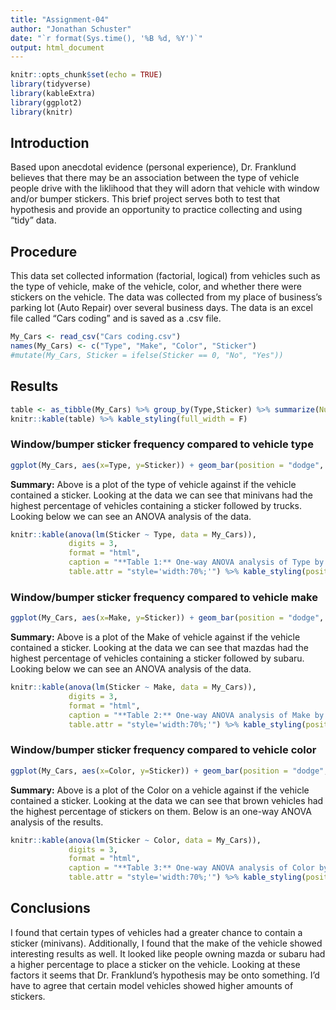 ```yaml
---
title: "Assignment-04"
author: "Jonathan Schuster"
date: "`r format(Sys.time(), '%B %d, %Y')`"
output: html_document
---
```


<!-- (1) A setup chunk. Make sure that you have all needed packages installed -->
```r
knitr::opts_chunk$set(echo = TRUE)
library(tidyverse)
library(kableExtra)
library(ggplot2)
library(knitr)
```
   
<!-- (2) You can leave this introduction as-is -->
## Introduction  
Based upon anecdotal evidence (personal experience), Dr. Franklund believes that there may be an association between the type of vehicle people drive with the liklihood that they will adorn that vehicle with window and/or bumper stickers. This brief project serves both to test that hypothesis and provide an opportunity to practice collecting and using "tidy" data.

<!-- (3) Briefly describe what data you collected, how, when, and where you collected it, and the file name and format of your dataset. -->
## Procedure
This data set collected information (factorial, logical) from vehicles such as the type of vehicle, make of the vehicle, color, and whether there were stickers on the vehicle. The data was collected from my place of business's parking lot (Auto Repair) over several business days. The data is an excel file called "Cars coding" and is saved as a .csv file. 

<!-- (4) Insert an R chunk here to load your dataset into a tibble --> 
```r
My_Cars <- read_csv("Cars coding.csv")
names(My_Cars) <- c("Type", "Make", "Color", "Sticker")
#mutate(My_Cars, Sticker = ifelse(Sticker == 0, "No", "Yes")) 

```

## Results
```r
table <- as_tibble(My_Cars) %>% group_by(Type,Sticker) %>% summarize(Number = n()) %>% arrange(desc(Number))
knitr::kable(table) %>% kable_styling(full_width = F)
```

### Window/bumper sticker frequency compared to vehicle type
<!-- (5) Insert an R chunk here to analyze and plot the portion of vehicles with stickers by type -->
```r
ggplot(My_Cars, aes(x=Type, y=Sticker)) + geom_bar(position = "dodge", stat = "summary", fun="mean", fill = "dodgerblue3")

```

<!-- (6) Write a few sentences using markdown to summarize the plot above and the ANOVA analysis that follows. --> 
**Summary:** Above is a plot of the type of vehicle against if the vehicle contained a sticker. Looking at the data we can see that minivans had the highest percentage of vehicles containing a sticker followed by trucks. Looking below we can see an ANOVA analysis of the data.

<!-- (7) Insert an R chunk here to perform a one-way ANOVA analysis comparing sticker presence vs. car type. --> 
```r
knitr::kable(anova(lm(Sticker ~ Type, data = My_Cars)),
			 digits = 3, 
			 format = "html", 
			 caption = "**Table 1:** One-way ANOVA analysis of Type by Sticker.",
			 table.attr = "style='width:70%;'") %>% kable_styling(position = "center")

```
### Window/bumper sticker frequency compared to vehicle make
<!-- (8) Insert an R chunk here to analyze and plot the portion of vehicles with stickers by make. -->
```r
ggplot(My_Cars, aes(x=Make, y=Sticker)) + geom_bar(position = "dodge", stat = "summary", fun="mean", fill = "magenta4")


```

<!-- (9) Write a few sentences using markdown to summarize the plot above and the ANOVA analysis that follows. --> 
**Summary:** Above is a plot of the Make of vehicle against if the vehicle contained a sticker. Looking at the data we can see that mazdas had the highest percentage of vehicles containing a sticker followed by subaru. Looking below we can see an ANOVA analysis of the data.

<!-- (10) Insert an R chunk here to perform a one-way ANOVA analysis comparing sticker presence vs. car make. --> 
```r
knitr::kable(anova(lm(Sticker ~ Make, data = My_Cars)),
			 digits = 3, 
			 format = "html", 
			 caption = "**Table 2:** One-way ANOVA analysis of Make by Sticker.",
			 table.attr = "style='width:70%;'") %>% kable_styling(position = "center")

```
### Window/bumper sticker frequency compared to vehicle color
<!-- (11) Insert an R chunk here to analyze and plot the portion of vehicles with stickers by color. -->

```r
ggplot(My_Cars, aes(x=Color, y=Sticker)) + geom_bar(position = "dodge", stat = "summary", fun="mean", fill = "olivedrab4")

```

<!-- (12) Write a few sentences using markdown to summarize the plot above and the ANOVA analysis that follows. --> 
**Summary:** Above is a plot of the Color on a vehicle against if the vehicle contained a sticker. Looking at the data we can see that brown vehicles had the highest percentage of stickers on them. Below is an one-way ANOVA analysis of the results.

<!-- (13) Insert an R chunk here to perform a one-way ANOVA analysis comparing sticker presence vs. car color. --> 
```r
knitr::kable(anova(lm(Sticker ~ Color, data = My_Cars)),
			 digits = 3, 
			 format = "html", 
			 caption = "**Table 3:** One-way ANOVA analysis of Color by Sticker.",
			 table.attr = "style='width:70%;'") %>% kable_styling(position = "center")

```


## Conclusions
<!-- (14) Wrap up your assignment with a brief discussion of what you found. Did you find any evidence to support Dr. Franklund's initial hypothesis? How do you interpret your findings? --> 
I found that certain types of vehicles had a greater chance to contain a sticker (minivans). Additionally, I found that the make of the vehicle showed interesting results as well. It looked like people owning mazda or subaru had a higher percentage to place a sticker on the vehicle. Looking at these factors it seems that Dr. Franklund's hypothesis may be onto something. I'd have to agree that certain model vehicles showed higher amounts of stickers. 
